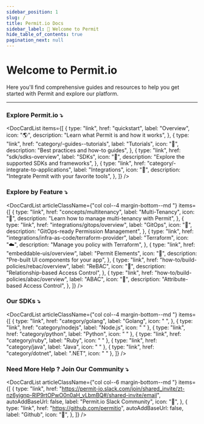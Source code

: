 ```yaml
---
sidebar_position: 1
slug: /
title: Permit.io Docs
sidebar_label: 👋 Welcome to Permit
hide_table_of_contents: true
pagination_next: null
---
```



# Welcome to Permit.io

Here you'll find comprehensive guides and resources to help you get started with Permit and explore our platform.

<hr />

### Explore Permit.io ⤵

<DocCardList
  items={[
    {
      type: "link",
      href: "quickstart",
      label: "Overview",
      icon: "🌎",
      description: "Learn what Permit is and how it works",
    },
    {
      type: "link",
      href: "category/-guides--tutorials",
      label: "Tutorials",
      icon: "📖",
      description: "Best practices and how-to guides",
    },
    {
      type: "link",
      href: "sdk/sdks-overview",
      label: "SDKs",
      icon: "🔩",
      description: "Explore the supported SDKs and frameworks",
    },
    {
      type: "link",
      href: "category/-integrate-to-applications",
      label: "Integrations",
      icon: "🧰",
      description: "Integrate Permit with your favorite tools",
    },
  ]}
/>

### Explore by Feature ⤵

<DocCardList
  articleClassName={"col col--4 margin-bottom--md "}
  items={[
    {
      type: "link",
      href: "concepts/multitenancy",
      label: "Multi-Tenancy",
      icon: "🏢",
      description: "Learn how to manage multi-tenancy with Permit",
    },
    {
      type: "link",
      href: "integrations/gitops/overview",
      label: "GitOps",
      icon: "🔄",
      description: "GitOps-ready Permission Management",
    },
    {
      type: "link",
      href: "integrations/infra-as-code/terraform-provider",
      label: "Terraform",
      icon: "☁️",
      description: "Manage you policy with Terraform",
    },
    {
      type: "link",
      href: "embeddable-uis/overview",
      label: "Permit Elements",
      icon: "🎨",
      description: "Pre-built UI components for your app",
    },
    {
      type: "link",
      href: "how-to/build-policies/rebac/overview",
      label: "ReBAC",
      icon: "🌴",
      description: "Relationship-based Access Control",
    },
    {
      type: "link",
      href: "how-to/build-policies/abac/overview",
      label: "ABAC",
      icon: "🔖",
      description: "Attribute-based Access Control",
    },
  ]}
/>

### Our SDKs ⤵

<DocCardList
  articleClassName={"col col--4 margin-bottom--md "}
  items={[
    {
      type: "link",
      href: "category/golang",
      label: "Golang",
      icon: " ",
    },
    { type: "link", href: "category/nodejs", label: "Node.js", icon: " " },
    { type: "link", href: "category/python", label: "Python", icon: " " },
    { type: "link", href: "category/ruby", label: "Ruby", icon: " " },
    { type: "link", href: "category/java", label: "Java", icon: " " },
    { type: "link", href: "category/dotnet", label: ".NET", icon: " " },
  ]}
/>

### Need More Help ? Join Our Community ⤵

<DocCardList
  articleClassName={"col col--6 margin-bottom--md "}
  items={[
    {
      type: "link",
      href: "https://permit-io.slack.com/join/shared_invite/zt-nz6yjgnp-RlP9rtOPwO0n0aH_vLbmBQ#/shared-invite/email",
      autoAddBaseUrl: false,
      label: "Permit.io Slack Community",
      icon: "👥",
    },
    {
      type: "link",
      href: "https://github.com/permitio",
      autoAddBaseUrl: false,
      label: "Github",
      icon: "🐙",
    },
  ]}
/>
